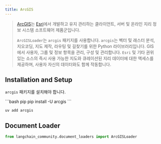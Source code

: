 ```yaml
---
title: ArcGIS
---
```


>[ArcGIS](https://www.esri.com/en-us/arcgis/about-arcgis/overview)는 [Esri](https://www.esri.com/)에서 개발하고 유지 관리하는 클라이언트,
> 서버 및 온라인 지리 정보 시스템 소프트웨어 제품군입니다.
>
>`ArcGISLoader`는 `arcgis` 패키지를 사용합니다.
> `arcgis`는 벡터 및 래스터 분석, 지오코딩, 지도 제작,
> 라우팅 및 길찾기를 위한 Python 라이브러리입니다. GIS에서 사용자,
> 그룹 및 정보 항목을 관리, 구성 및 관리합니다.
>`Esri` 및 기타 권위 있는 소스의 즉시 사용 가능한 지도와 큐레이션된 지리 데이터에 대한 액세스를 제공하며,
> 사용자 자신의 데이터와도 함께 작동합니다.

## Installation and Setup

`arcgis` 패키지를 설치해야 합니다.

<CodeGroup>
```bash pip
pip install -U arcgis
```

```bash uv
uv add arcgis
```
</CodeGroup>

## Document Loader

```python
from langchain_community.document_loaders import ArcGISLoader
```